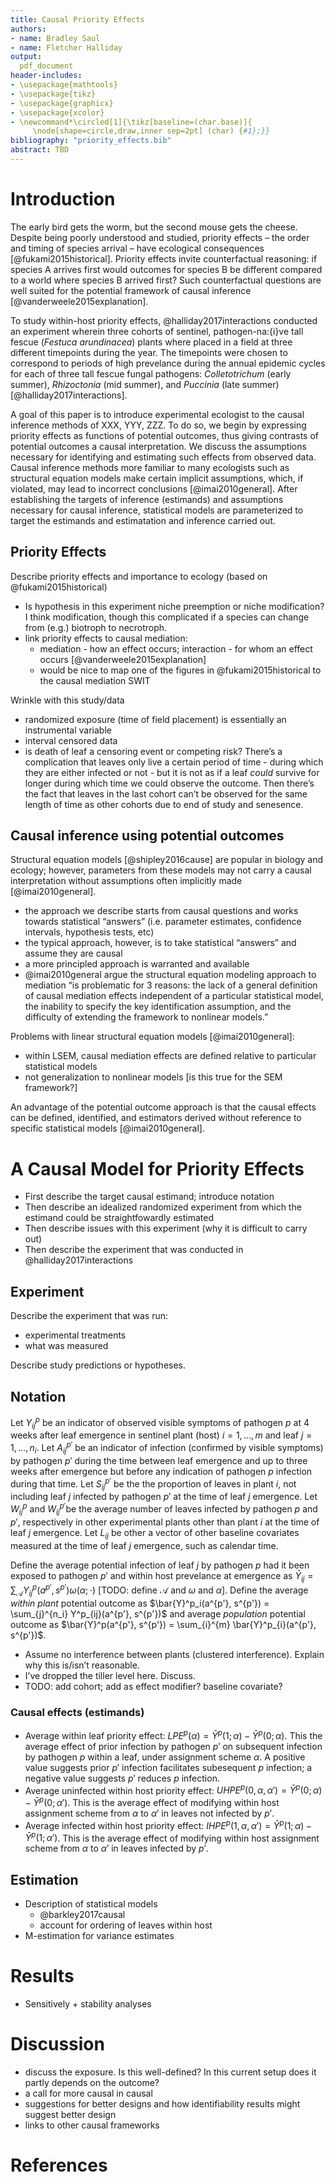 ```yaml
---
title: Causal Priority Effects
authors:
- name: Bradley Saul
- name: Fletcher Halliday
output: 
  pdf_document
header-includes: 
- \usepackage{mathtools}
- \usepackage{tikz}
- \usepackage{graphicx}
- \usepackage{xcolor}
- \newcommand*\circled[1]{\tikz[baseline=(char.base)]{
     \node[shape=circle,draw,inner sep=2pt] (char) {#1};}}
bibliography: "priority_effects.bib"
abstract: TBD
---
```



# Introduction

The early bird gets the worm, but the second mouse gets the cheese. Despite being poorly understood and studied, priority effects -- the order and timing of species arrival -- have ecological consequences [@fukami2015historical]. Priority effects invite counterfactual reasoning: if species A arrives first would outcomes for species B be different compared to a world where species B arrived first? Such counterfactual questions are well suited for the potential framework of causal inference [@vanderweele2015explanation]. 

To study within-host priority effects, @halliday2017interactions conducted an experiment wherein three cohorts of sentinel, pathogen-na\:{i}ve tall fescue (*Festuca arundinacea*) plants where placed in a field at three different timepoints during the year. The timepoints were chosen to correspond to periods of high prevelance during the annual epidemic cycles for each of three tall fescue fungal pathogens: *Colletotrichum* (early summer), *Rhizoctonia* (mid summer), and *Puccinia* (late summer) [@halliday2017interactions]. 

A goal of this paper is to introduce experimental ecologist to the causal inference methods of XXX, YYY, ZZZ. To do so, we begin by expressing priority effects as functions of potential outcomes, thus giving contrasts of potential outcomes a causal interpretation. We discuss the assumptions necessary for identifying and estimating such effects from observed data. Causal inference methods more familiar to many ecologists such as structural equation models make certain implicit assumptions, which, if violated, may lead to incorrect conclusions [@imai2010general]. After establishing the targets of inference (estimands) and assumptions necessary for causal inference, statistical models are parameterized to target the estimands and estimatation and inference carried out.

## Priority Effects

Describe priority effects and importance to ecology (based on @fukami2015historical)

* Is hypothesis in this experiment niche preemption or niche modification? I think modification, though this complicated if a species can change from (e.g.) biotroph to necrotroph.
* link priority effects to causal mediation:
   * mediation - how an effect occurs; interaction - for whom an effect occurs [@vanderweele2015explanation]
   * would be nice to map one of the figures in @fukami2015historical to the causal mediation SWIT
   
Wrinkle with this study/data

* randomized exposure (time of field placement) is essentially an instrumental variable
* interval censored data
* is death of leaf a censoring event or competing risk? There's a complication that leaves only live a certain period of time - during which they are either infected or not - but it is not as if a leaf *could* survive for longer during which time we could observe the outcome. Then there's the fact that leaves in the last cohort can't be observed for the same length of time as other cohorts due to end of study and senesence. 

## Causal inference using potential outcomes

Structural equation models [@shipley2016cause] are popular in biology and ecology; however, parameters from these models may not carry a causal interpretation without assumptions often implicitly made [@imai2010general]. 

* the approach we describe starts from causal questions and works towards statistical “answers” (i.e. parameter estimates, confidence intervals, hypothesis tests, etc)
* the typical approach, however, is to take statistical “answers” and assume they are causal
* a more principled approach is warranted and available
* @imai2010general argue the structural equation modeling approach to mediation “is problematic for 3 reasons: the lack of a general definition of causal mediation effects independent of a particular statistical model, the inability to specify the key identification assumption, and the difficulty of extending the framework to nonlinear models.”

Problems with linear structural equation models [@imai2010general]:

* within LSEM, causal mediation effects are defined relative to particular statistical models
* not generalization to nonlinear models [is this true for the SEM framework?]

An advantage of the potential outcome approach is that the causal effects can be defined, identified, and estimators derived without reference to specific statistical models [@imai2010general].

# A Causal Model for Priority Effects

* First describe the target causal estimand; introduce notation
* Then describe an idealized randomized experiment from which the estimand could be straightfowardly estimated
* Then describe issues with this experiment (why it is difficult to carry out)
* Then describe the experiment that was conducted in @halliday2017interactions

## Experiment

Describe the experiment that was run:

* experimental treatments
* what was measured

Describe study predictions or hypotheses.

## Notation

Let $Y^p_{ij}$ be an indicator of observed visible symptoms of pathogen $p$ at 4 weeks after leaf emergence in sentinel plant (host) $i = 1, \dots, m$ and leaf $j = 1, \dots, n_i$. Let $A^{p'}_{ij}$ be an indicator of infection (confirmed by visible symptoms) by pathogen $p'$ during the time between leaf emergence and up to three weeks after emergence but before any indication of pathogen $p$ infection during that time. Let $S^{p'}_{ij}$ be the the proportion of leaves in plant $i$, not including leaf $j$ infected by pathogen $p'$ at the time of leaf $j$ emergence. Let $W^{p}_{ij}$ and $W^{p'}_{ij}$be the average number of leaves infected by pathogen $p$ and $p'$, respectively in other experimental plants other than plant $i$ at the time of leaf $j$ emergence. Let $L_{ij}$ be other a vector of other baseline covariates measured at the time of leaf $j$ emergence, such as calendar time.

Define the average potential infection of leaf $j$ by pathogen $p$ had it been exposed to pathogen $p'$ and within host prevelance at emergence as $\bar{Y}_{ij} = \sum_{\mathcal{A}} Y^p_{ij}(a^{p'}, s^{p'}) \omega(\alpha; \cdot)$ [TODO: define $\mathcal{A}$ and $\omega$ and $\alpha$]. Define the average *within plant* potential outcome as $\bar{Y}^p_i(a^{p'}, s^{p'}) = \sum_{j}^{n_i} Y^p_{ij}(a^{p'}, s^{p'})$ and average *population* potential outcome as $\bar{Y}^p(a^{p'}, s^{p'}) = \sum_{i}^{m} \bar{Y}^p_{i}(a^{p'}, s^{p'})$.

* Assume no interference between plants (clustered interference). Explain why this is/isn't reasonable.
* I've dropped the tiller level here. Discuss.
* TODO: add cohort; add as effect modifier? baseline covariate?

### Causal effects (estimands)

* Average within leaf priority effect: $LPE^p(\alpha) = \bar{Y}^p(1; \alpha) - \bar{Y}^p(0; \alpha)$. This the average effect of prior infection by pathogen $p'$ on subsequent infection by pathogen $p$ within a leaf, under assignment scheme $\alpha$. A positive value suggests prior $p'$ infection facilitates subesequent $p$ infection; a negative value suggests $p'$ reduces $p$ infection.
* Average uninfected within host priority effect: $UHPE^p(0, \alpha, \alpha') = \bar{Y}^p(0; \alpha) - \bar{Y}^p(0; \alpha')$. This is the average effect of modifying within host assignment scheme from $\alpha$ to $\alpha'$ in leaves not infected by $p'$.
* Average infected within host priority effect: $IHPE^p(1, \alpha, \alpha') = \bar{Y}^p(1; \alpha) - \bar{Y}^p(1; \alpha')$. This is the average effect of modifying within host assignment scheme from $\alpha$ to $\alpha'$ in leaves infected by $p'$.


## Estimation

* Description of statistical models
  * @barkley2017causal
  * account for ordering of leaves within host
* M-estimation for variance estimates

# Results

* Sensitively + stability analyses

# Discussion

* discuss the exposure. Is this well-defined? In this current setup does it partly depends on the outcome?
* a call for more causal in causal
* suggestions for better designs and how identifiability results might suggest better design
* links to other causal frameworks
    
# References